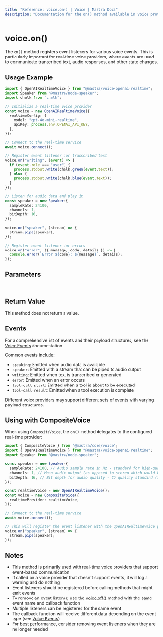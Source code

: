 ```yaml
---
title: "Reference: voice.on() | Voice | Mastra Docs"
description: "Documentation for the on() method available in voice providers, which registers event listeners for voice events."
---
```


# voice.on()

The `on()` method registers event listeners for various voice events. This is particularly important for real-time voice providers, where events are used to communicate transcribed text, audio responses, and other state changes.

## Usage Example

```typescript
import { OpenAIRealtimeVoice } from "@mastra/voice-openai-realtime";
import Speaker from "@mastra/node-speaker";
import chalk from "chalk";

// Initialize a real-time voice provider
const voice = new OpenAIRealtimeVoice({
  realtimeConfig: {
    model: "gpt-4o-mini-realtime",
    apiKey: process.env.OPENAI_API_KEY,
  },
});

// Connect to the real-time service
await voice.connect();

// Register event listener for transcribed text
voice.on("writing", (event) => {
  if (event.role === "user") {
    process.stdout.write(chalk.green(event.text));
  } else {
    process.stdout.write(chalk.blue(event.text));
  }
});

// Listen for audio data and play it
const speaker = new Speaker({
  sampleRate: 24100,
  channels: 1,
  bitDepth: 16,
});

voice.on("speaker", (stream) => {
  stream.pipe(speaker);
});

// Register event listener for errors
voice.on("error", ({ message, code, details }) => {
  console.error(`Error ${code}: ${message}`, details);
});
```

## Parameters

<br />
<PropertiesTable
  content={[
    {
      name: "event",
      type: "string",
      description:
        "Name of the event to listen for. See the [Voice Events](./voice.events) documentation for a list of available events.",
      isOptional: false,
    },
    {
      name: "callback",
      type: "function",
      description:
        "Callback function that will be called when the event occurs. The callback signature depends on the specific event.",
      isOptional: false,
    },
  ]}
/>

## Return Value

This method does not return a value.

## Events

For a comprehensive list of events and their payload structures, see the [Voice Events](./voice.events) documentation.

Common events include:

- `speaking`: Emitted when audio data is available
- `speaker`: Emitted with a stream that can be piped to audio output
- `writing`: Emitted when text is transcribed or generated
- `error`: Emitted when an error occurs
- `tool-call-start`: Emitted when a tool is about to be executed
- `tool-call-result`: Emitted when a tool execution is complete

Different voice providers may support different sets of events with varying payload structures.

## Using with CompositeVoice

When using `CompositeVoice`, the `on()` method delegates to the configured real-time provider:

```typescript
import { CompositeVoice } from "@mastra/core/voice";
import { OpenAIRealtimeVoice } from "@mastra/voice-openai-realtime";
import Speaker from "@mastra/node-speaker";

const speaker = new Speaker({
  sampleRate: 24100, // Audio sample rate in Hz - standard for high-quality audio on MacBook Pro
  channels: 1, // Mono audio output (as opposed to stereo which would be 2)
  bitDepth: 16, // Bit depth for audio quality - CD quality standard (16-bit resolution)
});

const realtimeVoice = new OpenAIRealtimeVoice();
const voice = new CompositeVoice({
  realtimeProvider: realtimeVoice,
});

// Connect to the real-time service
await voice.connect();

// This will register the event listener with the OpenAIRealtimeVoice provider
voice.on("speaker", (stream) => {
  stream.pipe(speaker);
});
```

## Notes

- This method is primarily used with real-time voice providers that support event-based communication
- If called on a voice provider that doesn't support events, it will log a warning and do nothing
- Event listeners should be registered before calling methods that might emit events
- To remove an event listener, use the [voice.off()](./voice.off) method with the same event name and callback function
- Multiple listeners can be registered for the same event
- The callback function will receive different data depending on the event type (see [Voice Events](./voice.events))
- For best performance, consider removing event listeners when they are no longer needed
